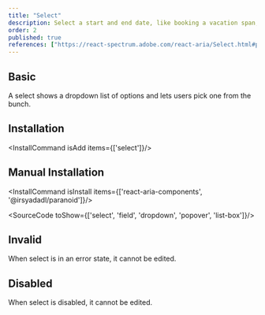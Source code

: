 ```yaml
---
title: "Select"
description: Select a start and end date, like booking a vacation span, ideal for setting periods efficiently..
order: 2
published: true
references: ["https://react-spectrum.adobe.com/react-aria/Select.html#props"]
---
```


## Basic

A select shows a dropdown list of options and lets users pick one from the bunch.
<How minW72 toUse="pickers/select-demo" />

## Installation
<InstallCommand isAdd items={['select']}/>

## Manual Installation

<InstallCommand isInstall items={['react-aria-components', '@irsyadadl/paranoid']}/>

<SourceCode toShow={['select', 'field', 'dropdown', 'popover', 'list-box']}/>

## Invalid
When select is in an error state, it cannot be edited.
<How minW72 toUse="pickers/select-invalid-demo" />

## Disabled
When select is disabled, it cannot be edited.
<How minW72 toUse="pickers/select-disabled-demo" />
